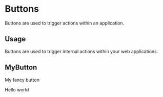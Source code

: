 
<Meta title="Design System|Buttons" component={MyButton} />

# Buttons

Buttons are used to trigger actions within an application.

## Usage

Buttons are used to trigger internal actions within your web applications.

## MyButton

My fancy button

<Preview withToolbar>
    <Story name="mybutton">
        <MyButton onClick={action('button-click')}>Hello world</MyButton>
    </Story>
</Preview>

